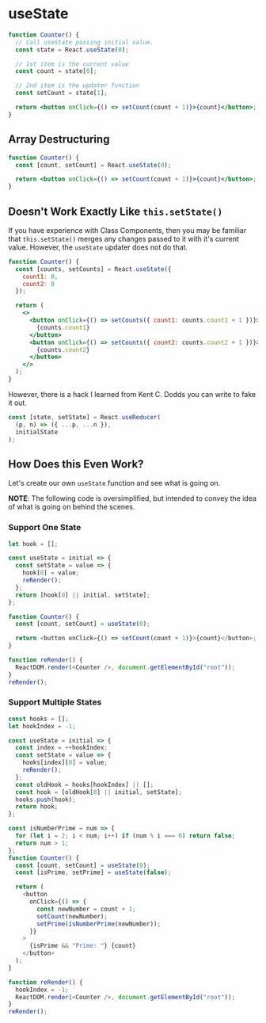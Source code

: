 # useState

```jsx
function Counter() {
  // Call useState passing initial value.
  const state = React.useState(0);

  // 1st item is the current value
  const count = state[0];

  // 2nd item is the updater function
  const setCount = state[1];

  return <button onClick={() => setCount(count + 1)}>{count}</button>;
}
```

## Array Destructuring

```jsx
function Counter() {
  const [count, setCount] = React.useState(0);

  return <button onClick={() => setCount(count + 1)}>{count}</button>;
}
```

## Doesn't Work Exactly Like `this.setState()`

If you have experience with Class Components, then you may be familiar that `this.setState()` merges any changes passed to it with it's current value. However, the `useState` updater does not do that.

```jsx
function Counter() {
  const [counts, setCounts] = React.useState({
    count1: 0,
    count2: 0
  });

  return (
    <>
      <button onClick={() => setCounts({ count1: counts.count1 + 1 })}>
        {counts.count1}
      </button>
      <button onClick={() => setCounts({ count2: counts.count2 + 1 })}>
        {counts.count2}
      </button>
    </>
  );
}
```

However, there is a hack I learned from Kent C. Dodds you can write to fake it out.

```js
const [state, setState] = React.useReducer(
  (p, n) => ({ ...p, ...n }),
  initialState
);
```

## How Does this Even Work?

Let's create our own `useState` function and see what is going on.

**NOTE**: The following code is oversimplified, but intended to convey the idea of what is going on behind the scenes.

### Support One State

```js
let hook = [];

const useState = initial => {
  const setState = value => {
    hook[0] = value;
    reRender();
  };
  return [hook[0] || initial, setState];
};

function Counter() {
  const [count, setCount] = useState(0);

  return <button onClick={() => setCount(count + 1)}>{count}</button>;
}

function reRender() {
  ReactDOM.render(<Counter />, document.getElementById("root"));
}
reRender();
```

### Support Multiple States

```js
const hooks = [];
let hookIndex = -1;

const useState = initial => {
  const index = ++hookIndex;
  const setState = value => {
    hooks[index][0] = value;
    reRender();
  };
  const oldHook = hooks[hookIndex] || [];
  const hook = [oldHook[0] || initial, setState];
  hooks.push(hook);
  return hook;
};

const isNumberPrime = num => {
  for (let i = 2; i < num; i++) if (num % i === 0) return false;
  return num > 1;
};
function Counter() {
  const [count, setCount] = useState(0);
  const [isPrime, setPrime] = useState(false);

  return (
    <button
      onClick={() => {
        const newNumber = count + 1;
        setCount(newNumber);
        setPrime(isNumberPrime(newNumber));
      }}
    >
      {isPrime && "Prime: "} {count}
    </button>
  );
}

function reRender() {
  hookIndex = -1;
  ReactDOM.render(<Counter />, document.getElementById("root"));
}
reRender();
```

<!-- https://gist.github.com/elijahmanor/fd8ee9f06eb09ec00b12c99ebb304139 -->
